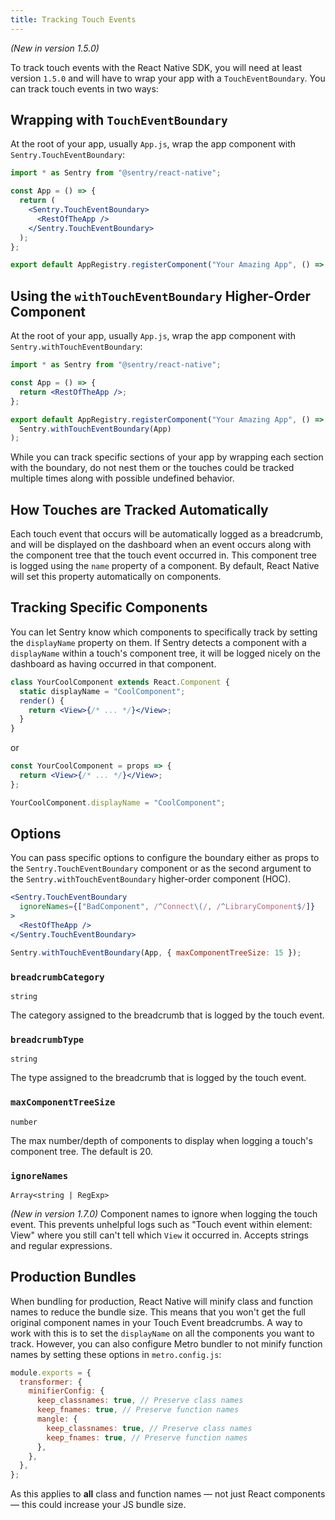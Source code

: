 ```yaml
---
title: Tracking Touch Events
---
```


_(New in version 1.5.0)_

To track touch events with the React Native SDK, you will need at least version `1.5.0` and will have to wrap your app with a `TouchEventBoundary`. You can track touch events in two ways:

## Wrapping with `TouchEventBoundary`

At the root of your app, usually `App.js`, wrap the app component with `Sentry.TouchEventBoundary`:

```jsx
import * as Sentry from "@sentry/react-native";

const App = () => {
  return (
    <Sentry.TouchEventBoundary>
      <RestOfTheApp />
    </Sentry.TouchEventBoundary>
  );
};

export default AppRegistry.registerComponent("Your Amazing App", () => App);
```

## Using the `withTouchEventBoundary` Higher-Order Component

At the root of your app, usually `App.js`, wrap the app component with `Sentry.withTouchEventBoundary`:

```jsx
import * as Sentry from "@sentry/react-native";

const App = () => {
  return <RestOfTheApp />;
};

export default AppRegistry.registerComponent("Your Amazing App", () =>
  Sentry.withTouchEventBoundary(App)
);
```

<Alert level="warning" title="Multiple Boundaries"><markdown>

While you can track specific sections of your app by wrapping each section with the boundary, do not nest them or the touches could be tracked multiple times along with possible undefined behavior.

</markdown></Alert>

## How Touches are Tracked Automatically

Each touch event that occurs will be automatically logged as a breadcrumb, and will be displayed on the dashboard when an event occurs along with the component tree that the touch event occurred in. This component tree is logged using the `name` property of a component. By default, React Native will set this property automatically on components.

## Tracking Specific Components

You can let Sentry know which components to specifically track by setting the `displayName` property on them. If Sentry detects a component with a `displayName` within a touch's component tree, it will be logged nicely on the dashboard as having occurred in that component.

```jsx
class YourCoolComponent extends React.Component {
  static displayName = "CoolComponent";
  render() {
    return <View>{/* ... */}</View>;
  }
}
```

or

```jsx
const YourCoolComponent = props => {
  return <View>{/* ... */}</View>;
};

YourCoolComponent.displayName = "CoolComponent";
```

## Options

You can pass specific options to configure the boundary either as props to the `Sentry.TouchEventBoundary` component or as the second argument to the `Sentry.withTouchEventBoundary` higher-order component (HOC).

```jsx
<Sentry.TouchEventBoundary
  ignoreNames={["BadComponent", /^Connect\(/, /^LibraryComponent$/]}
>
  <RestOfTheApp />
</Sentry.TouchEventBoundary>
```

```jsx
Sentry.withTouchEventBoundary(App, { maxComponentTreeSize: 15 });
```

### `breadcrumbCategory`

`string`

The category assigned to the breadcrumb that is logged by the touch event.

### `breadcrumbType`

`string`

The type assigned to the breadcrumb that is logged by the touch event.

### `maxComponentTreeSize`

`number`

The max number/depth of components to display when logging a touch's component tree. The default is 20.

### `ignoreNames`

`Array<string | RegExp>`

_(New in version 1.7.0)_ Component names to ignore when logging the touch event. This prevents unhelpful logs such as "Touch event within element: View" where you still can't tell which `View` it occurred in. Accepts strings and regular expressions.

## Production Bundles

When bundling for production, React Native will minify class and function names to reduce the bundle size. This means that you won't get the full original component names in your Touch Event breadcrumbs. A way to work with this is to set the `displayName` on all the components you want to track. However, you can also configure Metro bundler to not minify function names by setting these options in `metro.config.js`:

```js
module.exports = {
  transformer: {
    minifierConfig: {
      keep_classnames: true, // Preserve class names
      keep_fnames: true, // Preserve function names
      mangle: {
        keep_classnames: true, // Preserve class names
        keep_fnames: true, // Preserve function names
      },
    },
  },
};
```

<Alert level="warning" title="Note"><markdown>

As this applies to **all** class and function names — not just React components — this could increase your JS bundle size.

</markdown></Alert>
